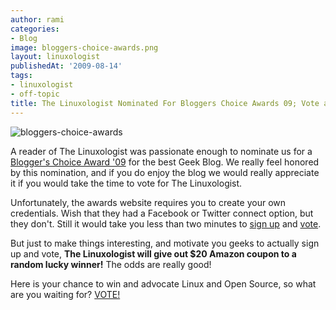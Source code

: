 ```yaml
---
author: rami
categories:
- Blog
image: bloggers-choice-awards.png
layout: linuxologist
publishedAt: '2009-08-14'
tags:
- linuxologist
- off-topic
title: The Linuxologist Nominated For Bloggers Choice Awards 09; Vote and WIN!
---
```


![bloggers-choice-awards](/assets/images/content/blog/bloggers-choice-awards.png)

A reader of The Linuxologist was passionate enough to nominate us for a [Blogger's Choice Award '09](http://bloggerschoiceawards.com) for the best Geek Blog. We really feel honored by this nomination, and if you do enjoy the blog we would really appreciate it if you would take the time to vote for The Linuxologist.

Unfortunately, the awards website requires you to create your own credentials. Wish that they had a Facebook or Twitter connect option, but they don't. Still it would take you less than two minutes to [sign up](http://bloggerschoiceawards.com/users/signup) and [vote](http://bloggerschoiceawards.com/blog/s/show/78787).

But just to make things interesting, and motivate you geeks to actually sign up and vote, **The Linuxologist will give out $20 Amazon coupon to a random lucky winner!** The odds are really good!

Here is your chance to win and advocate Linux and Open Source, so what are you waiting for? [VOTE!](http://bloggerschoiceawards.com/blog/s/show/78787)